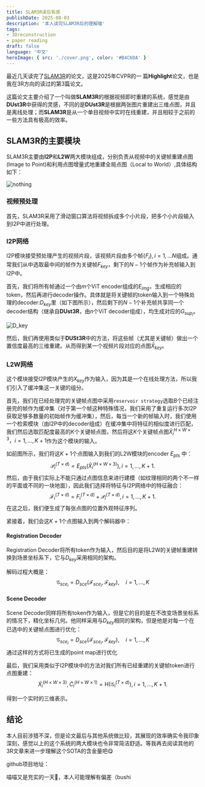 ```yaml
---
title: SLAM3R读后有感
publishDate: 2025-08-03
description: '本人读完SLAM3R后的理解喵'
tags: 
- 3Dreconstruction
- paper reading
draft: false 
language: '中文'
heroImage: { src: './cover.png', color: '#B4C6DA' }
---
```

最近几天读完了[SLAM3R](https://github.com/PKU-VCL-3DV/SLAM3R)的论文，这是2025年CVPR的一 篇**Highlight**论文，也是我在3R方向的读过的第3篇论文。

这篇论文主要介绍了一个叫做**SLAM3R**的根据视频即时重建的系统，感觉是由**DUst3R**中获得的灵感，不同的是**DUst3R**是根据两张图片重建出三维点图，并且是离线处理；而**SLAM3R**是从一个单目视频中实时在线重建，并且相较于之前的一些方法具有极高的效率。

## SLAM3R的主要模块
SLAM3R主要由**I2P**和**L2W**两大模块组成，分别负责从视频中的关键帧重建点图(Image to Point)和利用点图增量式地重建全局点图（Local to World）,具体结构如下：

![nothing](./overalmodule.png)

### 视频预处理
首先，SLAM3R采用了滑动窗口算法将视频拆成多个小片段，把多个小片段输入到I2P中进行处理。

### I2P网络
I2P模块接受预处理产生的视频片段，该视频片段由多个帧$\{F_i\},i = 1, ... N$组成。通常我们从中选取最中间的帧作为关键帧$F_{key}$，剩下的$N - 1$个帧作为补充帧输入到I2P中。

首先，我们将所有帧通过一个由$m$个ViT encoder组成的$E_{img}$，生成相应的token，然后再进行decoder操作。具体就是将关键帧的token输入到一个特殊处理的decoder:$D_{key}$里（如下图所示），然后剩下的$N - 1$个补充帧共享同一个decoder结构（继承自**DUst3R**，由$n$个ViT decoder组成），均生成对应的$G_{sup_i}$。

![$D_key$](./D_key.png)

然后，我们再使用类似于**DUSt3R**中的方法，将这些帧（尤其是关键帧）做出一个置信度最高的三维重建。从而得到某一个视频片段对应的点图$\hat{X}_{key}$。

### L2W网络

这个模块接受I2P模块产生的$X_{key}$作为输入，因为其是一个在线处理方法，所以我们引入了缓冲集这一关键的组分。


首先，我们在已经处理完的关键帧点图中采用`reservoir strategy`选取$B$个已经注册完的帧作为缓冲集（对于第一个帧这种特殊情况，我们采用了重复运行多次I2P获取足够多数量的初始帧作为缓冲集），然后，每当一个新的帧输入时，我们使用一个检索模块（由I2P中的decoder组成）在缓冲集中将特征的相似度进行匹配，我们然后选取匹配度最高的$K$个关键帧点图，然后将这$K$个关键帧点图$\hat{X}_{i}^{H \times W \times 3}，i = 1 , ..., K + 1$作为这个模块的输入。

如前图所示，我们将这$K + 1$个点图输入到我们的L2W模块的encoder $E_{pts}$ 中：
$$
\mathcal{P}_i^{(T\times d)}=E_{pts}(\hat{X}_i^{(H\times W\times3)}),i=1,...,K+1.
$$
然后，由于我们实际上不能只通过点图信息来进行建模（如纹理相同的两个不一样的平面或不同的一块地面），因此我们选择将特征与I2P网络中的特征融合：
$$
\mathcal{F}_i^{(T\times d)}=F_i^{(T\times d)}+\mathcal{P}_i^{(T\times d)},i=1,...,K+1.
$$
在这之后，我们便生成了每张点图的位置外观特征序列。

紧接着，我们会这$K + 1$个点图输入到两个解码器中：

#### Registration Decoder
Registration Decoder将所有token作为输入，然后目的是将L2W的关键帧重建转换到场景坐标系下，它与$D_{key}$采用相同的架构。

解码过程大概是：
$$
\mathcal{G}_{sce_i}=D_{sce}(\mathcal{F}_{sce_i},\mathcal{F}_{key}),\quad i=1,...,K
$$

#### Scene Decoder
Scene Decoder同样将所有token作为输入，但是它的目的是在不改变场景坐标系的情况下，精化坐标几何。他同样采用与$D_{key}$相同的架构，但是他是对每一个在已选中的关键帧点图进行优化：
$$
\mathcal{G}_{sce_i}=D_{sce}(\mathcal{F}_{sce_i},\mathcal{F}_{key}),\quad i=1,...,K
$$
通过这样的方式将已生成的point map进行优化

最后，我们采用类似于I2P模块中的方法对我们所有已经重建的关键帧token进行点图重建：
$$
\tilde{X}_i^{(H\times W\times3)},\tilde{C}_i^{(H\times W\times1)}=\mathrm{H}(\mathcal{G}_i^{(T\times d)}),i=1,...,K+1.
$$

得到一个实时的三维表示。


## 结论
本人目前涉猎不深，但是论文最后与其他系统做比较，其展现的效率确实令我印象深刻，感觉以上的这个系统的两大模块也令非常简洁舒适。等我再去阅读其他的3R文章来进一步理解这个SOTA的含金量吧😋

github项目地址：


<GithubCard repo='PKU-VCL-3DV/SLAM3R' />

喵喵又是充实的一天🥳，本人可能理解有偏差（bushi